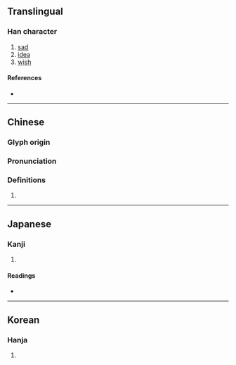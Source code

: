 {{character info}}
==Translingual==

===Han character===
{{Han char|rn=61|rad=心|as=07|sn=10|four=94027|canj=PKKB|ids=⿰忄希}}

# [[sad]]
# [[idea]]
# [[wish]]

====References====
* {{Han ref|kx=0387.200|dkj=10661|dj=0720.020|hdz=42306.050|uh=6095|ud=24725|bh=D1A9|bd=53673}}

----

==Chinese==
{{zh-forms}}

===Glyph origin===
{{Han etym}}
{{Han compound|心|alt1= 忄|希|ls=psc|c1=s|c2=p|t1=heart}}

===Pronunciation===
{{zh-pron
|m=xī
|c=hei1
|mc=y
|oc=y
}}

===Definitions===
{{zh-hanzi}}

# {{rfdef|zh}}

----

==Japanese==

===Kanji===
{{ja-kanji|grade=|rs=心07}}

# {{rfdef|ja|sort=心07}}

====Readings====
* {{ja-readings|on=[[き]] (ki), [[け]] (ke)|kun=[[おもう]] (omou)}}

----

==Korean==

===Hanja===
{{ko-hanja|hangeul=희|eumhun=|rv=hui|mr=hŭi|y=huy}}

# {{rfdef|ko|sort=心07}}